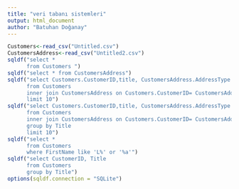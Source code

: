 ```yaml
---
title: "veri tabanı sistemleri"
output: html_document
author: "Batuhan Doğanay"
---
```


```r
Customers<-read_csv("Untitled.csv")
CustomersAddress<-read_csv("Untitled2.csv")
sqldf("select *
      from Customers ")
sqldf("select * from CustomersAddress")
sqldf("select Customers.CustomerID,title, CustomersAddress.AddressType 
      from Customers
      inner join CustomersAddress on Customers.CustomerID= CustomersAddress.CustomerID
      limit 10")
sqldf("select Customers.CustomerID,title, CustomersAddress.AddressType 
      from Customers
      inner join CustomersAddress on Customers.CustomerID= CustomersAddress.CustomerID
      group by Title
      limit 10")
sqldf("select * 
      from Customers 
      where FirstName like 'L%' or '%a'")
sqldf("select CustomerID, Title
      from Customers 
      group by Title")
options(sqldf.connection = "SQLite")
```

